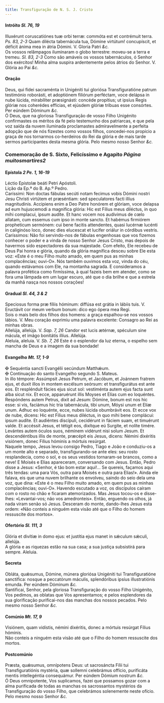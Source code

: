 ```yaml
---
title: Transfiguração de N. S. J. Cristo
---
```



<h4 class="text-center">Intróito <em>Sl. 76, 19</em></h4>
<div class="container-fluid">
<div class="row">
<div class="col-6 dropcaps text-justify">
Illuxérunt coruscatiónes tuæ orbi terræ: commóta est et contrémuit terra. <em>Ps. 83, 2-3</em> Quam dilécta tabernácula tua, Dómine virtútum! concupíscit, et déficit ánima mea in átria Dómini.
V. Gloria Patri <em>&c.</em>
</div>
<div class="col-6 dropcaps text-justify">
Os vossos relâmpagos iluminaram o globo terrestre: moveu-se a terra e tremeu. <em>Sl. 83, 2-3</em> Como são amáveis os vossos tabernáculos, ó Senhor dos exércitos! Minha alma suspira ardentemente pelos átrios do Senhor.
V. Glória ao Pai <em>&c.</em>
</div>
</div>
</div>

<h4 class="text-center">Oração</h4>
<div class="container-fluid">
<div class="row">
<div class="col-6 dropcaps text-justify">
Deus, qui fídei sacraménta in Unigéniti tui gloriósa Transfiguratióne patrum testimónio roborásti, et adoptiónem filiórum perféctam, voce delápsa in nube lúcida, mirabíliter præsignásti: concéde propítius; ut ipsíus Regis glóriæ nos coherédes effícias, et ejúsdem glóriæ tríbuas esse consórtes. Per eúndem Dóminum <em>&c.</em>
</div>
<div class="col-6 dropcaps text-justify">
Ó Deus, que na gloriosa Transfiguração de vosso Filho Unigénito confirmastes os méritos da fé pelo testemunho dos patriarcas, e que pela voz saída da nuvem iluminada proclamastes admiravelmente a perfeita adopção que de nós fizestes como vossos filhos, concedei-nos propício a graça de nos tornarmos co-herdeiros do Rei da glória e de mais tarde sermos participantes desta mesma glória. Pelo mesmo nosso Senhor <em>&c.</em>
</div>
</div>
</div>

<h3 class="text-center">Comemoração de S. Sixto, Felicíssimo e Agapito <em>Página muitosmartires2</em></h3>

<h4 class="text-center">Epístola <em>2 Pe. 1, 16-19</em></h4>
<div class="container-fluid">
<div class="row">
<div class="col-6 text-justify">
Léctio Epístolæ beáti Petri Apóstoli.
</div>
<div class="col-6 text-justify">
Lição da Ep.ª do B. Ap.º Pedro.
</div>
<div class="col-6 dropcaps text-justify">
Caríssimi: Non doctas fábulas secúti notam fecimus vobis Dómini nostri Jesu Christi virtútem et præséntiam: sed speculatores facti illíus magnitudinis. Accipiens enim a Deo Patre honórem et glóriam, voce delapsa ad eum hujuscemodi a magnifica glória: Hic est Fílius meus diléctus, in quo mihi complacui, ipsum audíte. Et hanc vocem nos audivimus de cœlo allatam, cum essemus cum ipso in monte sancto. Et habémus firmiórem propheticum sermónem: cui bene facitis attendentes, quasi lucérnæ lucénti in caliginóso loco, donec dies elucescat et lucifer oriálur in córdibus vestris.
</div>
<div class="col-6 dropcaps text-justify">
Caríssimos: Não foi servindo-nos de fábulas engenhosas que vos fizemos conhecer o poder e a vinda de nosso Senhor Jesus Cristo, mas depois de havermos sido espectadores da sua majestade. Com efeito, Ele recebeu de Deus Pai honra e glória, quando da glória magnífica desceu sobre Ele esta voz: «Este é o meu Filho muito amado, em quem pus as minhas complacências; ouvi-O». Nós também ouvimos esta voz, vinda do céu, quando estávamos com Ele, na montanha sagrada. E consideramos a palavra profética como firmíssima, à qual fazeis bem em atender, como se fora uma lâmpada em um lugar escuro, até que o dia brilhe e que a estrela da manhã nasça nos nossos corações!
</div>
</div>
</div>

<h4 class="text-center">Gradual <em>Sl. 44, 3 & 2</em></h4>
<div class="container-fluid">
<div class="row">
<div class="col-6 dropcaps text-justify">
Speciosus forma præ fíliis hóminum: diffúsa est grátia in lábiis tuis. V. Eructávit cor meum verbum bonum: dico ego ópera mea Regi.
</div>
<div class="col-6 dropcaps text-justify">
Sois o mais belo dos filhos dos homens: a graça espalhou-se nos vossos lábios. V. Meu coração exprimiu uma palavra excelente: Consagro ao Rei as minhas obras.
</div>
<div class="col-6 text-justify">
Allelúja, allelúja. V. <em>Sap. 7, 26</em> Candor est lucis ætérnæ, spéculum sine mácula, et imágo bonitátis illíus. Allelúja.
</div>
<div class="col-6 text-justify">
Aleluia, aleluia. V. <em>Sb. 7, 26</em> Este é o esplendor da luz eterna, o espelho sem mancha de Deus e a imagem da sua bondade!
</div>
</div>
</div>

<h4 class="text-center">Evangelho <em>Mt. 17, 1-9</em></h4>
<div class="container-fluid">
<div class="row">
<div class="col-6 text-justify">
<span class="text-danger">&#10016;</span> Sequéntia sancti Evangélii secúndum Matthǽum.
</div>
<div class="col-6 text-justify">
<span class="text-danger">&#10016;</span> Continuação do santo Evangelho segundo S. Mateus.
</div>
<div class="col-6 dropcaps text-justify">
In illo témpore: Assúmpsit Jesus Petrum, et Jacóbum, et Joánnem fratrem ejus, et duxit illos in montem excélsum seórsum: et transfigurátus est ante eos. Et resplénduit fácies ejus sicut sol: vestiménta autem ejus facta sunt alba sicut nix. Et ecce, apparuérunt illis Moyses et Elías cum eo loquéntes. Respóndens autem Petrus, dixit ad Jesum: Dómine, bonum est nos hic esse: si vis, faciámus hic tria tabernácula, tibi unum, Móysi unum et Elíæ unum. Adhuc eo loquénte, ecce, nubes lúcida obumbrávit eos. Et ecce vox de nube, dicens: Hic est Fílius meus diléctus, in quo mihi bene complácui: ipsum audíte. Et audiéntes discípuli, cecidérunt in fáciem suam, et timuérunt valde. Et accéssit Jesus, et tétigit eos, dixítque eú Surgite, et nolíte timére. Levántes autem óculos suos, néminem vidérunt nisi solum Jesum. Et descendéntibus illis de monte, præcépit eis Jesus, dicens: Némini dixéritis visiónem, donec Fílius hóminis a mórtuis resúrgat.
</div>
<div class="col-6 dropcaps text-justify">
Naquele tempo, Jesus levou consigo Pedro, Tiago e João e conduziu-os a um monte alto e separado, transfigurando-se ante eles: seu rosto resplandecia, como o sol, e os seus vestidos tornaram-se brancos, como a neve! E Moisés e Elias apareceram, conversando com Jesus. Então, Pedro disse a Jesus: «Senhor, é tão bom estar aqui!... Se quereis, façamos aqui três tendas: uma para Vós, outra para Moisés e outra para Elias!». Ainda ele falava, eis que uma nuvem brilhante os envolveu, saindo do seio dela uma voz, que dina: «Este é o meu Filho muito amado, em quem pus as minhas complacências; ouvi-O». Havendo escutado a voz, os discípulos caíram com o rosto no chão e ficaram atemorizados. Mas Jesus tocou-os e disse-lhes: «Levantai-vos; não vos amedronteis». Então, erguendo os olhos, já nada viram senão só Jesus. Desceram do monte, dando-lhes Jesus esta ordem: «Não conteis a ninguém esta visão até que o Filho do homem ressuscite dos mortos».
</div>
</div>
</div>

<h4 class="text-center">Ofertório <em>Sl. 111, 3</em></h4>
<div class="container-fluid">
<div class="row">
<div class="col-6 dropcaps text-justify">
Glória et divítiæ in domo ejus: et justítia ejus manet in sǽculum sǽculi, allelúja.
</div>
<div class="col-6 dropcaps text-justify">
A glória e as riquezas estão na sua casa; a sua justiça subsistirá para sempre. Aleluia.
</div>
</div>
</div>

<h4 class="text-center">Secreta</h4>
<div class="container-fluid">
<div class="row">
<div class="col-6 dropcaps text-justify">
Obláta, quǽsumus, Dómine, múnera gloriósa Unigéniti tui Transfiguratióne sanctífica: nosque a peccatórum máculis, splendóribus ipsíus illustratiónis emunda. Per eúndem Dóminum <em>&c.</em>
</div>
<div class="col-6 dropcaps text-justify">
Santificai, Senhor, pela gloriosa Transfiguração do vosso Filho Unigénito, Vos pedimos, as oblatas que Vos apresentamos; e pelos esplendores da sua glorificação purificai-nos das manchas dos nossos pecados. Pelo mesmo nosso Senhor <em>&c.</em>
</div>
</div>
</div>

<h4 class="text-center">Comúnio <em>Mt. 17, 9</em></h4>
<div class="container-fluid">
<div class="row">
<div class="col-6 dropcaps text-justify">
Visiónem, quam vidístis, némini dixéritis, donec a mórtuis resúrgat Fílius hóminis.
</div>
<div class="col-6 dropcaps text-justify">
Não conteis a ninguém esta visão até que o Filho do homem ressuscite dos mortos.
</div>
</div>
</div>

<h4 class="text-center">Postcomúnio</h4>
<div class="container-fluid">
<div class="row">
<div class="col-6 dropcaps text-justify">
Præsta, quǽsumus, omnípotens Deus: ut sacrosáncta Fílii tui Transfiguratiónis mystéria, quæ sollemni celebrámus offício, purificáta mentis intellegéntia consequámur. Per eúndem Dómium nostrum <em>&c.</em>
</div>
<div class="col-6 dropcaps text-justify">
Ó Deus omnipotente, Vos suplicamos, fazei que possamos gozar com a alma purificada de todas as manchas os sacrossantos mystérios da Transfiguração do vosso Filho, que celebrámos solenemente neste ofício. Pelo mesmo nosso Senhor <em>&c.</em>
</div>
</div>
</div>
